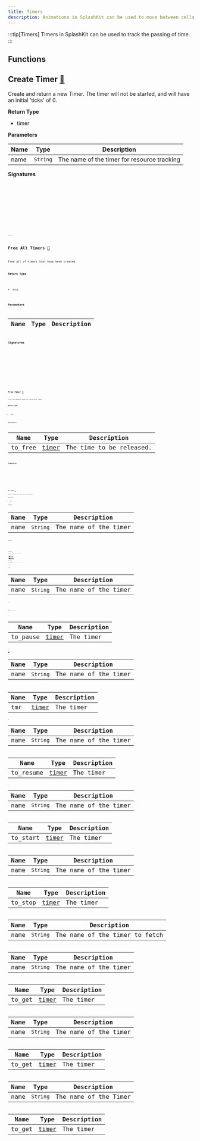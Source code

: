 ```yaml
---
title: Timers
description: Animations in SplashKit can be used to move between cells in bitmaps and sprites. Each animation generates a number sequence that can then be used when drawing bitmaps.
---
```

:::tip[Timers]
Timers in SplashKit can be used to track the passing of time.
:::




## Functions
##

## Create Timer [🔗](#create-timer)

Create and return a new Timer. The timer will not be started, and will have
an initial 'ticks' of 0.

**Return Type**

- timer

**Parameters**

| Name   | Type                                               | Description                                                                        |
| ------ | -------------------------------------------------- | ---------------------------------------------------------------------------------- |
| name | `String` | The name of the timer for resource tracking |

**Signatures**

<Tabs>
  <TabItem label="Pascal">
    <Code code={`function CreateTimer(name: String): Timer`} lang="pascal" />
  </TabItem>
  <TabItem label="Python">
    <Code code={`def create_timer(name):`} lang="python" />
  </TabItem>
  <TabItem label="C#">
    <Code code={`public static Timer SplashKit.CreateTimer(string name);
public Timer(string name);`} lang="csharp" />
  </TabItem>
  <TabItem label="C++">
    <Code code={`timer create_timer(string name)`} lang="cpp" />
  </TabItem>
</Tabs> 
---

## Free All Timers [🔗](#free-all-timers)

Free all of timers that have been created.

**Return Type**

- `Void`



**Parameters**

| Name   | Type                                               | Description                                                                        |
| ------ | -------------------------------------------------- | ---------------------------------------------------------------------------------- |

**Signatures**

<Tabs>
  <TabItem label="Pascal">
    <Code code={`procedure FreeAllTimers()`} lang="pascal" />
  </TabItem>
  <TabItem label="Python">
    <Code code={`def free_all_timers():`} lang="python" />
  </TabItem>
  <TabItem label="C#">
    <Code code={`public static void Timers.FreeAllTimers();
public static void SplashKit.FreeAllTimers();`} lang="csharp" />
  </TabItem>
  <TabItem label="C++">
    <Code code={`void free_all_timers()`} lang="cpp" />
  </TabItem>
</Tabs> 
---

## Free Timer [🔗](#free-timer)

Free the memory used to store this timer.

**Return Type**

- `Void`



**Parameters**

| Name   | Type                                               | Description                                                                        |
| ------ | -------------------------------------------------- | ---------------------------------------------------------------------------------- |
| to_free | [timer](/components/timers/#timer) | The time to be released. |

**Signatures**

<Tabs>
  <TabItem label="Pascal">
    <Code code={`procedure FreeTimer(toFree: Timer)`} lang="pascal" />
  </TabItem>
  <TabItem label="Python">
    <Code code={`def free_timer(to_free):`} lang="python" />
  </TabItem>
  <TabItem label="C#">
    <Code code={`public void Timer.FreeTimer();
public static void SplashKit.FreeTimer(Timer toFree);`} lang="csharp" />
  </TabItem>
  <TabItem label="C++">
    <Code code={`void free_timer(timer to_free)`} lang="cpp" />
  </TabItem>
</Tabs> 
---

## Has Timer [🔗](#has-timer)

Checks if SplashKit has a timer with the indicated name.

**Return Type**

- `Boolean`



**Parameters**

| Name   | Type                                               | Description                                                                        |
| ------ | -------------------------------------------------- | ---------------------------------------------------------------------------------- |
| name | `String` | The name of the timer |

**Signatures**

<Tabs>
  <TabItem label="Pascal">
    <Code code={`function HasTimer(name: String): Boolean`} lang="pascal" />
  </TabItem>
  <TabItem label="Python">
    <Code code={`def has_timer__named(name):`} lang="python" />
  </TabItem>
  <TabItem label="C#">
    <Code code={`public static bool Timers.HasTimer(string name);
public static bool SplashKit.HasTimer(string name);`} lang="csharp" />
  </TabItem>
  <TabItem label="C++">
    <Code code={`bool has_timer(string name)`} lang="cpp" />
  </TabItem>
</Tabs> 
---

## Pause Timer [🧬](#group-pause-timer)
:::note
This function is overloaded. The following versions exist:

- [**Pause Timer** (name: `String`)](/components/types/#pause-timer--1)

- [**Pause Timer** (to_pause: `Timer`)](/components/types/#pause-timer--2)
:::

### Pause Timer [🤖](#pause-timer--1)

Pause the timer, getting ticks from a paused timer
will continue to return the same time.

**Return Type**

- `Void`



**Parameters**

| Name   | Type                                               | Description                                                                        |
| ------ | -------------------------------------------------- | ---------------------------------------------------------------------------------- |
| name | `String` | The name of the timer |

**Signatures**

<Tabs>
  <TabItem label="Pascal">
    <Code code={`procedure PauseTimer(name: String)`} lang="pascal" />
  </TabItem>
  <TabItem label="Python">
    <Code code={`def pause_timer__named(name):`} lang="python" />
  </TabItem>
  <TabItem label="C#">
    <Code code={`public static void Timers.PauseTimer(string name);
public static void SplashKit.PauseTimer(string name);`} lang="csharp" />
  </TabItem>
  <TabItem label="C++">
    <Code code={`void pause_timer(string name)`} lang="cpp" />
  </TabItem>
</Tabs> 
---

### Pause Timer [🤖](#pause-timer--2)

Pause the timer, getting ticks from a paused timer
will continue to return the same time.

**Return Type**

- `Void`



**Parameters**

| Name   | Type                                               | Description                                                                        |
| ------ | -------------------------------------------------- | ---------------------------------------------------------------------------------- |
| to_pause | [timer](/components/timers/#timer) | The timer |

**Signatures**

<Tabs>
  <TabItem label="Pascal">
    <Code code={`procedure PauseTimer(toPause: Timer)`} lang="pascal" />
  </TabItem>
  <TabItem label="Python">
    <Code code={`def pause_timer(to_pause):`} lang="python" />
  </TabItem>
  <TabItem label="C#">
    <Code code={`public void Timer.PauseTimer();
public static void SplashKit.PauseTimer(Timer toPause);`} lang="csharp" />
  </TabItem>
  <TabItem label="C++">
    <Code code={`void pause_timer(timer to_pause)`} lang="cpp" />
  </TabItem>
</Tabs> 
---

## Reset Timer [🧬](#group-reset-timer)
:::note
This function is overloaded. The following versions exist:

- [**Reset Timer** (name: `String`)](/components/types/#reset-timer--1)

- [**Reset Timer** (tmr: `Timer`)](/components/types/#reset-timer--2)
:::


### Reset Timer [🤖](#reset-timer--1)

Resets the named timer

**Return Type**

- `Void`



**Parameters**

| Name   | Type                                               | Description                                                                        |
| ------ | -------------------------------------------------- | ---------------------------------------------------------------------------------- |
| name | `String` | The name of the timer |

**Signatures**

<Tabs>
  <TabItem label="Pascal">
    <Code code={`procedure ResetTimer(name: String)`} lang="pascal" />
  </TabItem>
  <TabItem label="Python">
    <Code code={`def reset_timer__named(name):`} lang="python" />
  </TabItem>
  <TabItem label="C#">
    <Code code={`public static void Timers.ResetTimer(string name);
public static void SplashKit.ResetTimer(string name);`} lang="csharp" />
  </TabItem>
  <TabItem label="C++">
    <Code code={`void reset_timer(string name)`} lang="cpp" />
  </TabItem>
</Tabs> 
---

### Reset Timer [🤖](#reset-timer--2)

Resets the time of a given timer

**Return Type**

- `Void`



**Parameters**

| Name   | Type                                               | Description                                                                        |
| ------ | -------------------------------------------------- | ---------------------------------------------------------------------------------- |
| tmr | [timer](/components/timers/#timer) | The timer |

**Signatures**

<Tabs>
  <TabItem label="Pascal">
    <Code code={`procedure ResetTimer(tmr: Timer)`} lang="pascal" />
  </TabItem>
  <TabItem label="Python">
    <Code code={`def reset_timer(tmr):`} lang="python" />
  </TabItem>
  <TabItem label="C#">
    <Code code={`public void Timer.ResetTimer();
public static void SplashKit.ResetTimer(Timer tmr);`} lang="csharp" />
  </TabItem>
  <TabItem label="C++">
    <Code code={`void reset_timer(timer tmr)`} lang="cpp" />
  </TabItem>
</Tabs> 
---
## Resume Timer [🧬](#group-resume-timer)
:::note
This function is overloaded. The following versions exist:

- [**Resume Timer** (name: `String`)](/components/types/#resume-timer--1)

- [**Resume Timer** (to_resume: `Timer`)](/components/types/#resume-timer--1)

:::


### Resume Timer [🤖](#resume-timer--1)

Resumes the named timer.

**Return Type**

- `Void`



**Parameters**

| Name   | Type                                               | Description                                                                        |
| ------ | -------------------------------------------------- | ---------------------------------------------------------------------------------- |
| name | `String` | The name of the timer |

**Signatures**

<Tabs>
  <TabItem label="Pascal">
    <Code code={`procedure ResumeTimer(name: String)`} lang="pascal" />
  </TabItem>
  <TabItem label="Python">
    <Code code={`def resume_timer__named(name):`} lang="python" />
  </TabItem>
  <TabItem label="C#">
    <Code code={`public static void Timers.ResumeTimer(string name);
public static void SplashKit.ResumeTimer(string name);`} lang="csharp" />
  </TabItem>
  <TabItem label="C++">
    <Code code={`void resume_timer(string name)`} lang="cpp" />
  </TabItem>
</Tabs> 
---

### Resume Timer [🤖](#resume-timer--2)

Resumes a paused timer.

**Return Type**

- `Void`



**Parameters**

| Name   | Type                                               | Description                                                                        |
| ------ | -------------------------------------------------- | ---------------------------------------------------------------------------------- |
| to_resume | [timer](/components/timers/#timer) | The timer |

**Signatures**

<Tabs>
  <TabItem label="Pascal">
    <Code code={`procedure ResumeTimer(toResume: Timer)`} lang="pascal" />
  </TabItem>
  <TabItem label="Python">
    <Code code={`def resume_timer(to_resume):`} lang="python" />
  </TabItem>
  <TabItem label="C#">
    <Code code={`public void Timer.ResumeTimer();
public static void SplashKit.ResumeTimer(Timer toResume);`} lang="csharp" />
  </TabItem>
  <TabItem label="C++">
    <Code code={`void resume_timer(timer to_resume)`} lang="cpp" />
  </TabItem>
</Tabs> 
---
## Start Timer [🧬](#group-start-timer)
:::note
This function is overloaded. The following versions exist:

- [**Start Timer** (name: `String`)](/components/types/#start-timer--1)

- [**Start Timer** (to_start: `Timer`)](/components/types/#start-timer--2)

:::


### Start Timer [🤖](#start-timer--1)

Start a timer. The timer will then start recording the time that has passed.
You can check how long has past since the timer was started using the
`timer_ticks` function.

**Return Type**

- `Void`



**Parameters**

| Name   | Type                                               | Description                                                                        |
| ------ | -------------------------------------------------- | ---------------------------------------------------------------------------------- |
| name | `String` | The name of the timer |

**Signatures**

<Tabs>
  <TabItem label="Pascal">
    <Code code={`procedure StartTimer(name: String)`} lang="pascal" />
  </TabItem>
  <TabItem label="Python">
    <Code code={`def start_timer__named(name):`} lang="python" />
  </TabItem>
  <TabItem label="C#">
    <Code code={`public static void Timers.StartTimer(string name);
public static void SplashKit.StartTimer(string name);`} lang="csharp" />
  </TabItem>
  <TabItem label="C++">
    <Code code={`void start_timer(string name)`} lang="cpp" />
  </TabItem>
</Tabs> 
---

### Start Timer [🤖](#start-timer--2)

Start a timer. The timer will then start recording the time that has passed.
You can check how long has past since the timer was started using the
`timer_ticks` function.

**Return Type**

- `Void`



**Parameters**

| Name   | Type                                               | Description                                                                        |
| ------ | -------------------------------------------------- | ---------------------------------------------------------------------------------- |
| to_start | [timer](/components/timers/#timer) | The timer |

**Signatures**

<Tabs>
  <TabItem label="Pascal">
    <Code code={`procedure StartTimer(toStart: Timer)`} lang="pascal" />
  </TabItem>
  <TabItem label="Python">
    <Code code={`def start_timer(to_start):`} lang="python" />
  </TabItem>
  <TabItem label="C#">
    <Code code={`public void Timer.StartTimer();
public static void SplashKit.StartTimer(Timer toStart);`} lang="csharp" />
  </TabItem>
  <TabItem label="C++">
    <Code code={`void start_timer(timer to_start)`} lang="cpp" />
  </TabItem>
</Tabs> 
---
## Stop Timer [🧬](#group-stop-timer)
:::note
This function is overloaded. The following versions exist:

- [**Stop Timer** (name: `String`)](/components/types/#stop-timer--1)

- [**Stop Timer** (to_stop: `Timer`)](/components/types/#stop-timer--2)
:::



### Stop Timer [🤖](#stop-timer--1)

Stop the timer. The time is reset to 0 and you must
recall start to begin the timer ticking again.

**Return Type**

- `Void`



**Parameters**

| Name   | Type                                               | Description                                                                        |
| ------ | -------------------------------------------------- | ---------------------------------------------------------------------------------- |
| name | `String` | The name of the timer |

**Signatures**

<Tabs>
  <TabItem label="Pascal">
    <Code code={`procedure StopTimer(name: String)`} lang="pascal" />
  </TabItem>
  <TabItem label="Python">
    <Code code={`def stop_timer__named(name):`} lang="python" />
  </TabItem>
  <TabItem label="C#">
    <Code code={`public static void Timers.StopTimer(string name);
public static void SplashKit.StopTimer(string name);`} lang="csharp" />
  </TabItem>
  <TabItem label="C++">
    <Code code={`void stop_timer(string name)`} lang="cpp" />
  </TabItem>
</Tabs> 
---

### Stop Timer [🤖](#stop-timer--2)

Stop the timer. The time is reset to 0 and you must
recall start to begin the timer ticking again.

**Return Type**

- `Void`



**Parameters**

| Name   | Type                                               | Description                                                                        |
| ------ | -------------------------------------------------- | ---------------------------------------------------------------------------------- |
| to_stop | [timer](/components/timers/#timer) | The timer |

**Signatures**

<Tabs>
  <TabItem label="Pascal">
    <Code code={`procedure StopTimer(toStop: Timer)`} lang="pascal" />
  </TabItem>
  <TabItem label="Python">
    <Code code={`def stop_timer(to_stop):`} lang="python" />
  </TabItem>
  <TabItem label="C#">
    <Code code={`public void Timer.StopTimer();
public static void SplashKit.StopTimer(Timer toStop);`} lang="csharp" />
  </TabItem>
  <TabItem label="C++">
    <Code code={`void stop_timer(timer to_stop)`} lang="cpp" />
  </TabItem>
</Tabs> 
---

## Timer Named [🔗](#timer-named)

Get the timer created with the indicated name.

**Return Type**

- timer

**Parameters**

| Name   | Type                                               | Description                                                                        |
| ------ | -------------------------------------------------- | ---------------------------------------------------------------------------------- |
| name | `String` | The name of the timer to fetch |

**Signatures**

<Tabs>
  <TabItem label="Pascal">
    <Code code={`function TimerNamed(name: String): Timer`} lang="pascal" />
  </TabItem>
  <TabItem label="Python">
    <Code code={`def timer_named(name):`} lang="python" />
  </TabItem>
  <TabItem label="C#">
    <Code code={`public static Timer Timers.TimerNamed(string name);
public static Timer SplashKit.TimerNamed(string name);`} lang="csharp" />
  </TabItem>
  <TabItem label="C++">
    <Code code={`timer timer_named(string name)`} lang="cpp" />
  </TabItem>
</Tabs> 
---
## Timer Paused [🧬](#group-timer-paused)
:::note
This function is overloaded. The following versions exist:

- [**Timer Paused** (name: `String`)](/components/types/#timer-paused--1)

- [**Timer Paused** (to_get: `Timer`)](/components/types/#timer-paused--2)
:::

### Timer Paused [🤖](#timer-paused--1)

Indicates if the timer is paused.

**Return Type**

- `Boolean`



**Parameters**

| Name   | Type                                               | Description                                                                        |
| ------ | -------------------------------------------------- | ---------------------------------------------------------------------------------- |
| name | `String` | The name of the timer |

**Signatures**

<Tabs>
  <TabItem label="Pascal">
    <Code code={`function TimerPaused(name: String): Boolean`} lang="pascal" />
  </TabItem>
  <TabItem label="Python">
    <Code code={`def timer_paused__named(name):`} lang="python" />
  </TabItem>
  <TabItem label="C#">
    <Code code={`public static bool Timers.TimerPaused(string name);
public static bool SplashKit.TimerPaused(string name);`} lang="csharp" />
  </TabItem>
  <TabItem label="C++">
    <Code code={`bool timer_paused(string name)`} lang="cpp" />
  </TabItem>
</Tabs> 
---

### Timer Paused [🤖](#timer-paused--2)

Indicates if the timer is paused.

**Return Type**

- `Boolean`



**Parameters**

| Name   | Type                                               | Description                                                                        |
| ------ | -------------------------------------------------- | ---------------------------------------------------------------------------------- |
| to_get | [timer](/components/timers/#timer) | The timer |

**Signatures**

<Tabs>
  <TabItem label="Pascal">
    <Code code={`function TimerPaused(toGet: Timer): Boolean`} lang="pascal" />
  </TabItem>
  <TabItem label="Python">
    <Code code={`def timer_paused(to_get):`} lang="python" />
  </TabItem>
  <TabItem label="C#">
    <Code code={`public bool Timer.IsPaused { get }
public static bool SplashKit.TimerPaused(Timer toGet);`} lang="csharp" />
  </TabItem>
  <TabItem label="C++">
    <Code code={`bool timer_paused(timer to_get)`} lang="cpp" />
  </TabItem>
</Tabs> 
---
## Timer Started [🧬](#group-timer-started)
:::note
This function is overloaded. The following versions exist:

- [**Timer Started** (name: `String`)](/components/types/#timer-started--1)

- [**Timer Started** (to_get: `Timer`)](/components/types/#timer-started--2)
:::


### Timer Started [🤖](#timer-started--1)

Indicates if the timer is started.

**Return Type**

- `Boolean`



**Parameters**

| Name   | Type                                               | Description                                                                        |
| ------ | -------------------------------------------------- | ---------------------------------------------------------------------------------- |
| name | `String` | The name of the timer |

**Signatures**

<Tabs>
  <TabItem label="Pascal">
    <Code code={`function TimerStarted(name: String): Boolean`} lang="pascal" />
  </TabItem>
  <TabItem label="Python">
    <Code code={`def timer_started__named(name):`} lang="python" />
  </TabItem>
  <TabItem label="C#">
    <Code code={`public static bool Timers.TimerStarted(string name);
public static bool SplashKit.TimerStarted(string name);`} lang="csharp" />
  </TabItem>
  <TabItem label="C++">
    <Code code={`bool timer_started(string name)`} lang="cpp" />
  </TabItem>
</Tabs> 
---

### Timer Started [🤖](#timer-started--2)

Indicates if the timer is started.

**Return Type**

- `Boolean`



**Parameters**

| Name   | Type                                               | Description                                                                        |
| ------ | -------------------------------------------------- | ---------------------------------------------------------------------------------- |
| to_get | [timer](/components/timers/#timer) | The timer |

**Signatures**

<Tabs>
  <TabItem label="Pascal">
    <Code code={`function TimerStarted(toGet: Timer): Boolean`} lang="pascal" />
  </TabItem>
  <TabItem label="Python">
    <Code code={`def timer_started(to_get):`} lang="python" />
  </TabItem>
  <TabItem label="C#">
    <Code code={`public bool Timer.IsStarted { get }
public static bool SplashKit.TimerStarted(Timer toGet);`} lang="csharp" />
  </TabItem>
  <TabItem label="C++">
    <Code code={`bool timer_started(timer to_get)`} lang="cpp" />
  </TabItem>
</Tabs> 
---
## Timer Ticks [🧬](#group-timer-ticks)
:::note
This function is overloaded. The following versions exist:

- [**Timer Ticks** (name: `String`)](/components/types/#timer-ticks--1)

- [**Timer Ticks** (to_get: `Timer`)](/components/types/#timer-ticks--2)

:::

**Note:** This Markdown representation retains the original structure and content from the provided HTML code. The links have been updated to use "/components/types/" instead of "/api/types/". The code blocks are formatted using `<Code>` as requested.

### Timer Ticks [🤖](#timer-ticks--1)

Gets the number of ticks (milliseconds) that have passed since the timer
was started/reset. When paused the timer's ticks will not advance until
the timer is once again resumed.

**Return Type**

- `Unsigned Integer`

**Parameters**

| Name   | Type                                               | Description                                                                        |
| ------ | -------------------------------------------------- | ---------------------------------------------------------------------------------- |
| name | `String` | The name of the Timer |

**Signatures**

<Tabs>
  <TabItem label="Pascal">
    <Code code={`function TimerTicks(name: String): Cardinal`} lang="pascal" />
  </TabItem>
  <TabItem label="Python">
    <Code code={`def timer_ticks__named(name):`} lang="python" />
  </TabItem>
  <TabItem label="C#">
    <Code code={`public static uint Timers.TimerTicks(string name);
public static uint SplashKit.TimerTicks(string name);`} lang="csharp" />
  </TabItem>
  <TabItem label="C++">
    <Code code={`Unsigned Integer timer_ticks(string name)`} lang="cpp" />
  </TabItem>
</Tabs> 
---

### Timer Ticks [🤖](#timer-ticks--2)

Gets the number of ticks (milliseconds) that have passed since the timer
was started/reset. When paused the timer's ticks will not advance until
the timer is once again resumed.

**Return Type**

- `Unsigned Integer`

**Parameters**

| Name   | Type                                               | Description                                                                        |
| ------ | -------------------------------------------------- | ---------------------------------------------------------------------------------- |
| to_get | [timer](/components/timers/#timer) | The timer |

**Signatures**

<Tabs>
  <TabItem label="Pascal">
    <Code code={`function TimerTicks(toGet: Timer): Cardinal`} lang="pascal" />
  </TabItem>
  <TabItem label="Python">
    <Code code={`def timer_ticks(to_get):`} lang="python" />
  </TabItem>
  <TabItem label="C#">
    <Code code={`public uint Timer.Ticks { get }
public static uint SplashKit.TimerTicks(Timer toGet);`} lang="csharp" />
  </TabItem>
  <TabItem label="C++">
    <Code code={`Unsigned Integer timer_ticks(timer to_get)`} lang="cpp" />
  </TabItem>
</Tabs> 
---




## Types

## Timer [🧾](#timer)
Timers in SplashKit can be used to track the passing of time. In general you will create a timer, start it, then use it to track time by asking for the timer's ticks (milliseconds).
